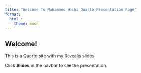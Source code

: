 ```yaml
---
title: "Welcome To Muhammed Hashi Quarto Presentation Page"
format: 
  html :
    theme: moon
---
```


##  Welcome!

This is a Quarto site with my Revealjs slides.

Click **Slides** in the navbar to see the presentation.
